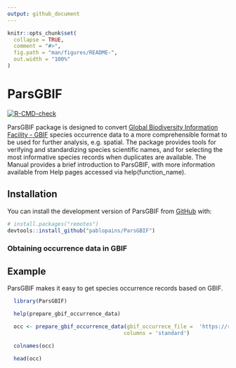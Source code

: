 ---
output: github_document
---

<!-- README.md is generated from README.Rmd. Please edit that file -->

```{r, include = FALSE}
knitr::opts_chunk$set(
  collapse = TRUE,
  comment = "#>",
  fig.path = "man/figures/README-",
  out.width = "100%"
)
```

# ParsGBIF

<!-- badges: start -->
[![R-CMD-check](https://github.com/p/ParsGBIF/pablopains/R-CMD-check/badge.svg)](https://github.com/pablopains/ParsGBIF/actions)
<!-- badges: end -->

ParsGBIF package is designed to convert [Global Biodiversity Information Facility - GBIF](https://www.gbif.org/) species occurrence data to a more comprehensible format to be used for further analysis, e.g. spatial. The package provides tools for verifying and standardizing species scientific names, and for selecting the most informative species records when duplicates are available. The Manual provides a brief introduction to ParsGBIF, with more information available from Help pages accessed via help(function_name).

## Installation

You can install the development version of ParsGBIF from [GitHub](https://github.com/) with:

``` r
# install.packages("remotes")
devtools::install_github("pablopains/ParsGBIF")
```

### Obtaining occurrence data in GBIF


## Example

ParsGBIF makes it easy to get species occurrence records based on GBIF.

```{r example, eval=FALSE}
  library(ParsGBIF)

  help(prepare_gbif_occurrence_data)

  occ <- prepare_gbif_occurrence_data(gbif_occurrece_file =  'https://raw.githubusercontent.com/pablopains/ParsGBIF/main/dataGBIF/Achatocarpaceae/occurrence.txt',
                                     columns = 'standard')

  colnames(occ)
 
  head(occ)
```

